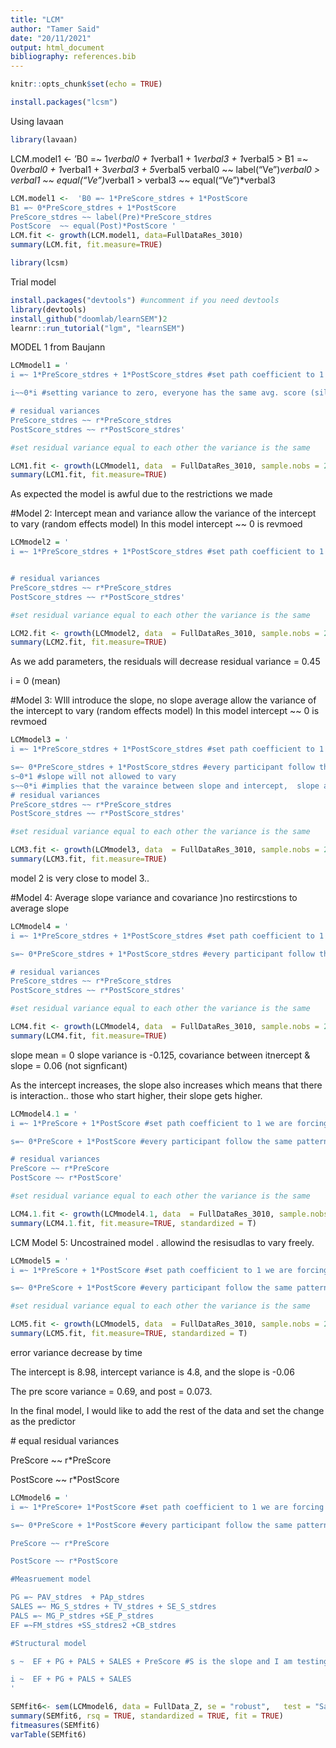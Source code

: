 ```yaml
---
title: "LCM"
author: "Tamer Said"
date: "20/11/2021"
output: html_document
bibliography: references.bib
---
```


```r
knitr::opts_chunk$set(echo = TRUE)
```

```r
install.packages("lcsm")
```

Using lavaan

```r
library(lavaan)
```

LCM.model1 \<- 'B0 =\~ 1*verbal0 + 1*verbal1 + 1*verbal3 + 1*verbal5 \> B1 =\~ 0*verbal0 + 1*verbal1 + 3*verbal3 + 5*verbal5 verbal0 \~\~ label("Ve")*verbal0 \> verbal1 \~\~ equal("Ve")*verbal1 \> verbal3 \~\~ equal("Ve")\*verbal3

```r
LCM.model1 <-  'B0 =~ 1*PreScore_stdres + 1*PostScore 
B1 =~ 0*PreScore_stdres + 1*PostScore 
PreScore_stdres ~~ label(Pre)*PreScore_stdres
PostScore  ~~ equal(Post)*PostScore '
LCM.fit <- growth(LCM.model1, data=FullDataRes_3010)
summary(LCM.fit, fit.measure=TRUE)
```

```r
library(lcsm)
```

Trial model

```r
install.packages("devtools") #uncomment if you need devtools
library(devtools)
install_github("doomlab/learnSEM")2
learnr::run_tutorial("lgm", "learnSEM")
```

MODEL 1 from Baujann

```r
LCMmodel1 = '
i =~ 1*PreScore_stdres + 1*PostScore_stdres #set path coefficient to 1 we are forcing it to give an average score

i~~0*i #setting variance to zero, everyone has the same avg. score (silly assumption )

# residual variances
PreScore_stdres ~~ r*PreScore_stdres
PostScore_stdres ~~ r*PostScore_stdres'

#set residual variance equal to each other the variance is the same

LCM1.fit <- growth(LCMmodel1, data  = FullDataRes_3010, sample.nobs = 255)
summary(LCM1.fit, fit.measure=TRUE)
```

As expected the model is awful due to the restrictions we made

\#Model 2: Intercept mean and variance allow the variance of the intercept to vary (random effects model) In this model intercept \~\~ 0 is revmoed

```r
LCMmodel2 = '
i =~ 1*PreScore_stdres + 1*PostScore_stdres #set path coefficient to 1 we are forcing it to give an average score


# residual variances
PreScore_stdres ~~ r*PreScore_stdres
PostScore_stdres ~~ r*PostScore_stdres'

#set residual variance equal to each other the variance is the same

LCM2.fit <- growth(LCMmodel2, data  = FullDataRes_3010, sample.nobs = 255)
summary(LCM2.fit, fit.measure=TRUE)
```

As we add parameters, the residuals will decrease residual variance = 0.45

i = 0 (mean)

\#Model 3: WIll introduce the slope, no slope average allow the variance of the intercept to vary (random effects model) In this model intercept \~\~ 0 is revmoed

```r
LCMmodel3 = '
i =~ 1*PreScore_stdres + 1*PostScore_stdres #set path coefficient to 1 we are forcing it to give an average score

s=~ 0*PreScore_stdres + 1*PostScore_stdres #every participant follow the same pattern, the first one is zero. At time 1 there is no slop, that is the intercept
s~0*1 #slope will not allowed to vary
s~~0*i #implies that the varaince between slope and intercept,  slope and intercept are independent
# residual variances
PreScore_stdres ~~ r*PreScore_stdres
PostScore_stdres ~~ r*PostScore_stdres'

#set residual variance equal to each other the variance is the same

LCM3.fit <- growth(LCMmodel3, data  = FullDataRes_3010, sample.nobs = 255)
summary(LCM3.fit, fit.measure=TRUE)
```

model 2 is very close to model 3..

\#Model 4: Average slope variance and covariance )no restircstions to average slope

```r
LCMmodel4 = '
i =~ 1*PreScore_stdres + 1*PostScore_stdres #set path coefficient to 1 we are forcing it to give an average score

s=~ 0*PreScore_stdres + 1*PostScore_stdres #every participant follow the same pattern, the first one is zero. At time 1 there is no slop, that is the intercept

# residual variances
PreScore_stdres ~~ r*PreScore_stdres
PostScore_stdres ~~ r*PostScore_stdres'

#set residual variance equal to each other the variance is the same

LCM4.fit <- growth(LCMmodel4, data  = FullDataRes_3010, sample.nobs = 255)
summary(LCM4.fit, fit.measure=TRUE)
```

slope mean = 0 slope variance is -0.125, covariance between itnercept & slope = 0.06 (not signficant)

As the intercept increases, the slope also increases which means that there is interaction.. those who start higher, their slope gets higher.

```r
LCMmodel4.1 = '
i =~ 1*PreScore + 1*PostScore #set path coefficient to 1 we are forcing it to give an average score

s=~ 0*PreScore + 1*PostScore #every participant follow the same pattern, the first one is zero. At time 1 there is no slop, that is the intercept

# residual variances
PreScore ~~ r*PreScore
PostScore ~~ r*PostScore'

#set residual variance equal to each other the variance is the same

LCM4.1.fit <- growth(LCMmodel4.1, data  = FullDataRes_3010, sample.nobs = 255)
summary(LCM4.1.fit, fit.measure=TRUE, standardized = T)
```

LCM Model 5: Uncostrained model . allowind the resisudlas to vary freely.

```r
LCMmodel5 = '
i =~ 1*PreScore + 1*PostScore #set path coefficient to 1 we are forcing it to give an average score

s=~ 0*PreScore + 1*PostScore #every participant follow the same pattern, the first one is zero. At time 1 there is no slop, that is the intercept'

#set residual variance equal to each other the variance is the same

LCM5.fit <- growth(LCMmodel5, data  = FullDataRes_3010, sample.nobs = 255)
summary(LCM5.fit, fit.measure=TRUE, standardized = T)
```

error variance decrease by time

The intercept is 8.98, intercept variance is 4.8, and the slope is -0.06

The pre score variance = 0.69, and post = 0.073.

In the final model, I would like to add the rest of the data and set the change as the predictor

\# equal residual variances

PreScore \~\~ r\*PreScore

PostScore \~\~ r\*PostScore

```r
LCMmodel6 = '
i =~ 1*PreScore+ 1*PostScore #set path coefficient to 1 we are forcing it to give an average score

s=~ 0*PreScore + 1*PostScore #every participant follow the same pattern, the first one is zero. At time 1 there is no slop, that is the intercept

PreScore ~~ r*PreScore

PostScore ~~ r*PostScore

#Measruement model 

PG =~ PAV_stdres  + PAp_stdres
SALES =~ MG_S_stdres + TV_stdres + SE_S_stdres
PALS =~ MG_P_stdres +SE_P_stdres
EF =~FM_stdres +SS_stdres2 +CB_stdres

#Structural model 

s ~  EF + PG + PALS + SALES + PreScore #S is the slope and I am testing if any of the latents are predicting this change 

i ~  EF + PG + PALS + SALES 
'

SEMfit6<- sem(LCMmodel6, data = FullData_Z, se = "robust",   test = "Satorra-Bentler", meanstructure = TRUE)
summary(SEMfit6, rsq = TRUE, standardized = TRUE, fit = TRUE)
fitmeasures(SEMfit6)
varTable(SEMfit6)

```
